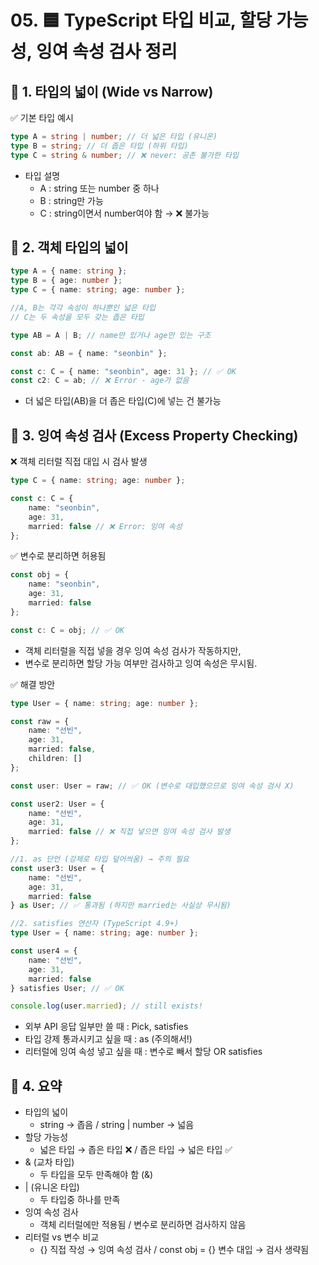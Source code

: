 # 05. 🟦 TypeScript 타입 비교, 할당 가능성, 잉여 속성 검사 정리

## 📌 1. 타입의 넓이 (Wide vs Narrow)

✅ 기본 타입 예시

```ts
type A = string | number; // 더 넓은 타입 (유니온)
type B = string; // 더 좁은 타입 (하위 타입)
type C = string & number; // ❌ never: 공존 불가한 타입
```

- 타입 설명
  - A : string 또는 number 중 하나
  - B : string만 가능
  - C : string이면서 number여야 함 → ❌ 불가능

## 📌 2. 객체 타입의 넓이

```ts
type A = { name: string };
type B = { age: number };
type C = { name: string; age: number };

//A, B는 각각 속성이 하나뿐인 넓은 타입
// C는 두 속성을 모두 갖는 좁은 타입
```

```ts
type AB = A | B; // name만 있거나 age만 있는 구조

const ab: AB = { name: "seonbin" };

const c: C = { name: "seonbin", age: 31 }; // ✅ OK
const c2: C = ab; // ❌ Error - age가 없음
```

- 더 넓은 타입(AB)을 더 좁은 타입(C)에 넣는 건 불가능

## 📌 3. 잉여 속성 검사 (Excess Property Checking)

❌ 객체 리터럴 직접 대입 시 검사 발생

```ts
type C = { name: string; age: number };

const c: C = {
	name: "seonbin",
	age: 31,
	married: false // ❌ Error: 잉여 속성
};
```

✅ 변수로 분리하면 허용됨

```ts
const obj = {
	name: "seonbin",
	age: 31,
	married: false
};

const c: C = obj; // ✅ OK
```

- 객체 리터럴을 직접 넣을 경우 잉여 속성 검사가 작동하지만,
- 변수로 분리하면 할당 가능 여부만 검사하고 잉여 속성은 무시됨.

✅ 해결 방안

```ts
type User = { name: string; age: number };

const raw = {
	name: "선빈",
	age: 31,
	married: false,
	children: []
};

const user: User = raw; // ✅ OK (변수로 대입했으므로 잉여 속성 검사 X)

const user2: User = {
	name: "선빈",
	age: 31,
	married: false // ❌ 직접 넣으면 잉여 속성 검사 발생
};

//1. as 단언 (강제로 타입 덮어씌움) → 주의 필요
const user3: User = {
	name: "선빈",
	age: 31,
	married: false
} as User; // ✅ 통과됨 (하지만 married는 사실상 무시됨)

//2. satisfies 연산자 (TypeScript 4.9+)
type User = { name: string; age: number };

const user4 = {
	name: "선빈",
	age: 31,
	married: false
} satisfies User; // ✅ OK

console.log(user.married); // still exists!
```

- 외부 API 응답 일부만 쓸 때 : Pick, satisfies
- 타입 강제 통과시키고 싶을 때 : as (주의해서!)
- 리터럴에 잉여 속성 넣고 싶을 때 : 변수로 빼서 할당 OR satisfies

## 📌 4. 요약

- 타입의 넓이
  - string → 좁음 / string | number → 넓음
- 할당 가능성
  - 넓은 타입 → 좁은 타입 ❌ / 좁은 타입 → 넓은 타입 ✅
- & (교차 타입)
  - 두 타입을 모두 만족해야 함 (&)
- | (유니온 타입)
  - 두 타입중 하나를 만족
- 잉여 속성 검사
  - 객체 리터럴에만 적용됨 / 변수로 분리하면 검사하지 않음
- 리터럴 vs 변수 비교
  - {} 직접 작성 → 잉여 속성 검사 / const obj = {} 변수 대입 → 검사 생략됨
